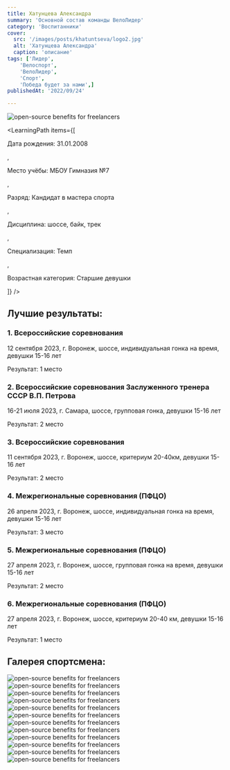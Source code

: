 ```yaml
---
title: Хатунцева Александра
summary: 'Основной состав команды ВелоЛидер'
category: 'Воспитанники'
cover:
  src: '/images/posts/khatuntseva/logo2.jpg'
  alt: 'Хатунцева Александра'
  caption: 'описание'
tags: ['Лидер',
    'Велоспорт',
    'ВелоЛидер',
    'Спорт',
    'Победа будет за нами',]
publishedAt: '2022/09/24'

---
```

<CardLeaders>
<Image
  src="/images/posts/khatuntseva/logo2.jpg"
  alt="open-source benefits for freelancers"
/>

<LearningPath
  items={[
    <p>Дата рождения: 31.01.2008</p>,
    <p>Место учёбы: МБОУ Гимназия №7</p>,
    <p>Разряд: Кандидат в мастера спорта</p>,
    <p>Дисциплина: шоссе, байк, трек</p>,
    <p>Специализация: Темп</p>,
    <p>Возрастная категория: Старшие девушки</p>
  ]}
/>
</CardLeaders>

## Лучшие результаты:

### 1. Всероссийские соревнования 

12 сентября 2023, г. Воронеж, шоссе, индивидуальная гонка на время, девушки 15-16 лет

Результат: 1 место

### 2. Всероссийские соревнования Заслуженного тренера СССР В.П. Петрова

16-21 июля 2023, г. Самара, шоссе, групповая гонка, девушки 15-16 лет

Результат: 2 место

### 3. Всероссийские соревнования 

11 сентября 2023, г. Воронеж, шоссе, критериум 20-40км, девушки 15-16 лет

Результат: 2 место

### 4. Межрегиональные соревнования (ПФЦО)

26 апреля 2023, г. Воронеж, шоссе, индивидуальная гонка на время, девушки 15-16 лет

Результат: 3 место

### 5. Межрегиональные соревнования (ПФЦО)

27 апреля 2023, г. Воронеж, шоссе, групповая гонка на время, девушки 15-16 лет

Результат: 2 место

### 6. Межрегиональные соревнования (ПФЦО)

27 апреля 2023, г. Воронеж, шоссе, критериум 20-40 км, девушки 15-16 лет

Результат: 1 место


## Галерея спортсмена:
<Image
  src="/images/posts/khatuntseva/1.jpg"
  alt="open-source benefits for freelancers"
/>
<Image
  src="/images/posts/khatuntseva/2.jpg"
  alt="open-source benefits for freelancers"
/>
<Image
  src="/images/posts/khatuntseva/4.jpg"
  alt="open-source benefits for freelancers"
/>
<Image
  src="/images/posts/khatuntseva/5.jpg"
  alt="open-source benefits for freelancers"
/>
<Image
  src="/images/posts/khatuntseva/6.jpg"
  alt="open-source benefits for freelancers"
/>
<Image
  src="/images/posts/khatuntseva/3.jpg"
  alt="open-source benefits for freelancers"
/>
<Image
  src="/images/posts/khatuntseva/7.jpg"
  alt="open-source benefits for freelancers"
/>
<Image
  src="/images/posts/khatuntseva/8.jpg"
  alt="open-source benefits for freelancers"
/>
<Image
  src="/images/posts/khatuntseva/9.jpg"
  alt="open-source benefits for freelancers"
/>
<Image
  src="/images/posts/khatuntseva/10.jpg"
  alt="open-source benefits for freelancers"
/>
<Image
  src="/images/posts/khatuntseva/11.jpg"
  alt="open-source benefits for freelancers"
/>
<Image
  src="/images/posts/khatuntseva/12.jpg"
  alt="open-source benefits for freelancers"
/>



